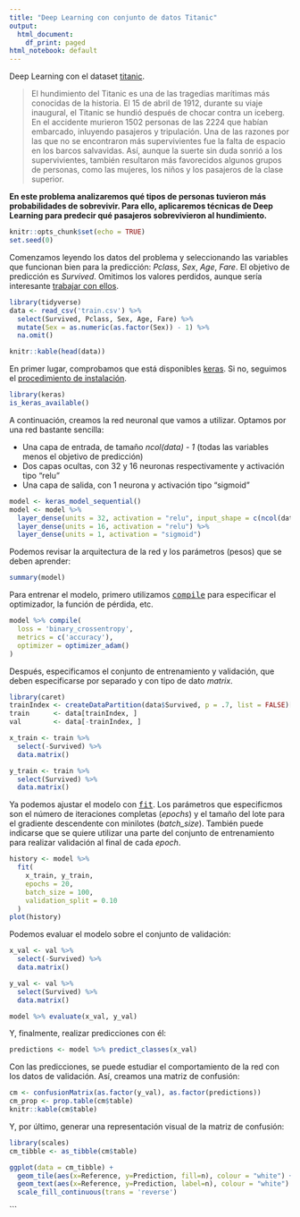 ```yaml
---
title: "Deep Learning con conjunto de datos Titanic"
output:
  html_document:
    df_print: paged
html_notebook: default
---
```


Deep Learning con el dataset [titanic](https://www.kaggle.com/c/titanic/).

> El hundimiento del Titanic es una de las tragedias marítimas más conocidas de la historia. El 15 de abril de 1912, durante su viaje inaugural, el Titanic se hundió después de chocar contra un iceberg. En el accidente murieron 1502 personas de las 2224 que habían embarcado, inluyendo pasajeros y tripulación. Una de las razones por las que no se encontraron más supervivientes fue la falta de espacio en los barcos salvavidas. Así, aunque la suerte sin duda sonrió a los supervivientes, también resultaron más favorecidos algunos grupos de personas, como las mujeres, los niños y los pasajeros de la clase superior.

**En este problema analizaremos qué tipos de personas tuvieron más probabilidades de sobrevivir. Para ello, aplicaremos técnicas de Deep Learning para predecir qué pasajeros sobrevivieron al hundimiento.**

```r
knitr::opts_chunk$set(echo = TRUE)
set.seed(0)
```

Comenzamos leyendo los datos del problema y seleccionando las variables que funcionan bien para la predicción: _Pclass_, _Sex_, _Age_, _Fare_. El objetivo de predicción es _Survived_. Omitimos los valores perdidos, aunque sería interesante [trabajar con ellos](https://github.com/jgromero/sige2020/blob/master/Teor%C3%ADa/02%20Depuraci%C3%B3n%20y%20calidad%20de%20datos/code/titanic-missing-noise.Rmd).

```r
library(tidyverse)
data <- read_csv('train.csv') %>%
  select(Survived, Pclass, Sex, Age, Fare) %>%
  mutate(Sex = as.numeric(as.factor(Sex)) - 1) %>%
  na.omit()

knitr::kable(head(data))
```

En primer lugar, comprobamos que está disponibles [keras](https://keras.rstudio.com/). Si no, seguimos el [procedimiento de instalación](https://keras.rstudio.com/#getting-started).
```r
library(keras)
is_keras_available()
```

A continuación, creamos la red neuronal que vamos a utilizar. Optamos por una red bastante sencilla:

* Una capa de entrada, de tamaño _ncol(data) - 1_ (todas las variables menos el objetivo de predicción)
* Dos capas ocultas, con 32 y 16 neuronas respectivamente y activación tipo "relu"
* Una capa de salida, con 1 neurona y activación tipo "sigmoid"

```r
model <- keras_model_sequential()
model <- model %>% 
  layer_dense(units = 32, activation = "relu", input_shape = c(ncol(data) - 1)) %>%
  layer_dense(units = 16, activation = "relu") %>%
  layer_dense(units = 1, activation = "sigmoid")
```

Podemos revisar la arquitectura de la red y los parámetros (pesos) que se deben aprender:
```r
summary(model)
```

Para entrenar el modelo, primero utilizamos [<tt>compile</tt>](https://keras.rstudio.com/reference/compile.html) para especificar el optimizador, la función de pérdida, etc.
```r
model %>% compile(
  loss = 'binary_crossentropy',
  metrics = c('accuracy'),
  optimizer = optimizer_adam()
)
```

Después, especificamos el conjunto de entrenamiento y validación, que deben especificarse por separado y con tipo de dato _matrix_.
```r
library(caret)
trainIndex <- createDataPartition(data$Survived, p = .7, list = FALSE)[,1]  ## Atencion: [,1] para versiones de tibble >= 3.0
train      <- data[trainIndex, ] 
val        <- data[-trainIndex, ]

x_train <- train %>%
  select(-Survived) %>%
  data.matrix()

y_train <- train %>%
  select(Survived) %>%
  data.matrix()
```

Ya podemos ajustar el modelo con [<tt>fit</tt>](https://keras.rstudio.com/reference/fit.html). Los parámetros que especificmos son el número de iteraciones completas (_epochs_) y el tamaño del lote para el gradiente descendente con minilotes (_batch\_size_). También puede indicarse que se quiere utilizar una parte del conjunto de entrenamiento para realizar validación al final de cada _epoch_.
```r
history <- model %>% 
  fit(
    x_train, y_train, 
    epochs = 20, 
    batch_size = 100, 
    validation_split = 0.10
  )
plot(history)
```

Podemos evaluar el modelo sobre el conjunto de validación:
```r
x_val <- val %>%
  select(-Survived) %>%
  data.matrix()

y_val <- val %>%
  select(Survived) %>%
  data.matrix()

model %>% evaluate(x_val, y_val)
```

Y, finalmente, realizar predicciones con él:
```r
predictions <- model %>% predict_classes(x_val)
```

Con las predicciones, se puede estudiar el comportamiento de la red con los datos de validación. Así, creamos una matriz de confusión:
```r
cm <- confusionMatrix(as.factor(y_val), as.factor(predictions))
cm_prop <- prop.table(cm$table)
knitr::kable(cm$table)
```

Y, por último, generar una representación visual de la matriz de confusión:
```r
library(scales)
cm_tibble <- as_tibble(cm$table) 

ggplot(data = cm_tibble) + 
  geom_tile(aes(x=Reference, y=Prediction, fill=n), colour = "white") +
  geom_text(aes(x=Reference, y=Prediction, label=n), colour = "white") +
  scale_fill_continuous(trans = 'reverse') 
```
```